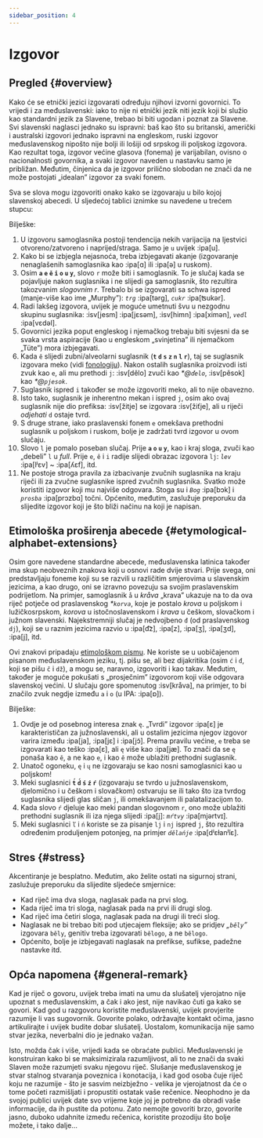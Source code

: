 ```yaml
---
sidebar_position: 4
---
```



# Izgovor

## Pregled \{#overview}

Kako će se etnički jezici izgovarati određuju njihovi izvorni govornici. To vrijedi i za međuslavenski: iako to nije ni etnički jezik niti jezik koji bi služio kao standardni jezik za Slavene, trebao bi biti ugodan i poznat za Slavene. Svi slavenski naglasci jednako su ispravni: baš kao što su britanski, američki i australski izgovori jednako ispravni na engleskom, ruski izgovor međuslavenskog nipošto nije bolji ili lošiji od srpskog ili poljskog izgovora. Kao rezultat toga, izgovor većine glasova (fonema) je varijabilan, ovisno o nacionalnosti govornika, a svaki izgovor naveden u nastavku samo je približan. Međutim, činjenica da je izgovor prilično slobodan ne znači da ne može postojati „idealan” izgovor za svaki fonem.

Sva se slova mogu izgovoriti onako kako se izgovaraju u bilo kojoj slavenskoj abecedi. U sljedećoj tablici iznimke su navedene u trećem stupcu:

<PronAlphabet />

Bilješke:

1. U izgovoru samoglasnika postoji tendencija nekih varijacija na ljestvici otvoreno/zatvoreno i naprijed/straga. Samo je `u` uvijek :ipa[u].
2. Kako bi se izbjegla nejasnoća, treba izbjegavati akanje (izgovaranje nenaglašenih samoglasnika kao :ipa[ɑ] ili :ipa[ə] u ruskom).
3. Osim **`a` `e` `ě` `i` `o` `u` `y`**, slovo `r` može biti i samoglasnik. To je slučaj kada se pojavljuje nakon suglasnika i ne slijedi ga samoglasnik, što rezultira takozvanim _slogovnim r_. Trebalo bi se izgovarati sa schwa ispred (manje-više kao ime „Murphy”): _`trg`_ :ipa[tərg], _`cukr`_ :ipa[ʦukər].
4. Radi lakšeg izgovora, uvijek je moguće umetnuti švu u nezgodnu skupinu suglasnika: :isv[jesm] :ipa[jɛsǝm], :isv[himn] :ipa[ximǝn],  _`vedl`_ :ipa[vɛdǝl].
5. Govornici jezika poput engleskog i njemačkog trebaju biti svjesni da se svaka vrsta aspiracije (kao u engleskom „svinjetina” ili njemačkom „Tüte”) mora izbjegavati.
6. Kada `ě` slijedi zubni/alveolarni suglasnik (**`t` `d` `s` `z` `n` `l` `r`**), taj se suglasnik izgovara meko (vidi [fonologiju][1]). Nakon ostalih suglasnika proizvodi isti zvuk kao `e`, ali mu prethodi `j`: :isv[dělo] zvuči kao _\*@`ďelo`_, :isv[pěsok] kao _\*@`pjesok`_.
7. Suglasnik ispred `i` također se može izgovoriti meko, ali to nije obavezno.
8. Isto tako, suglasnik je inherentno mekan i ispred `j`, osim ako ovaj suglasnik nije dio prefiksa: :isv[žitje] se izgovara :isv[žiťje], ali u riječi _odjehati_ `d` ostaje tvrd.
9. S druge strane, iako praslavenski fonem `e` omekšava prethodni suglasnik u poljskom i ruskom, bolje je zadržati tvrd izgovor u ovom slučaju.
10. Slovo `l` je pomalo poseban slučaj. Prije **`a` `o` `u` `y`**, kao i kraj sloga, zvuči kao „debeli” `l` u _full_. Prije `e`, `ě`  i `i` radije slijedi obrazac izgovora `lj`: _`lev`_ :ipa[lʲɛv] \~ :ipa[ʎɛf], itd.
11. Ne postoje stroga pravila za izbacivanje zvučnih suglasnika na kraju riječi ili za zvučne suglasnike ispred zvučnih suglasnika. Svatko može koristiti izgovor koji mu najviše odgovara. Stoga su i _`Bog`_ :ipa[bɔk] i _`prosba`_ :ipa[prɔzbɑ] točni. Općenito, međutim, zaslužuje preporuku da slijedite izgovor koji je što bliži načinu na koji je napisan.

## Etimološka proširenja abecede \{#etymological-alphabet-extensions}

Osim gore navedene standardne abecede, međuslavenska latinica također ima skup neobveznih znakova koji u osnovi rade dvije stvari. Prije svega, oni predstavljaju foneme koji su se razvili u različitim smjerovima u slavenskim jezicima, a kao drugo, oni se izravno povezuju sa svojim praslavenskim podrijetlom. Na primjer, samoglasnik `å` u _kråva_ „krava” ukazuje na to da ova riječ potječe od praslavenskog _\*`korva`_, koje je postalo _krova_ u poljskom i lužičkosrpskom, _korova_ u istočnoslavenskom i _krava_ u češkom, slovačkom i južnom slavenski. Najekstremniji slučaj je nedvojbeno `đ` (od praslavenskog `dj`), koji se u raznim jezicima razvio u :ipa[d͡z], :ipa[z], :ipa[ʒ], :ipa[ʒd], :ipa[j],  itd.

Ovi znakovi pripadaju [etimološkom pismu][2]. Ne koriste se u uobičajenom pisanom međuslavenskom jeziku, tj. pišu se, ali bez dijakritika (osim `ć` i `đ`, koji se pišu `č` i `dž`), a mogu se, naravno, izgovoriti i kao takav. Međutim, također je moguće pokušati s „prosječnim” izgovorom koji više odgovara slavenskoj većini. U slučaju gore spomenutog :isv[kråva], na primjer, to bi značilo zvuk negdje između `a` i `o` (u IPA: :ipa[ɒ]).

<EtimAlphabetExt />

Bilješke:

1. Ovdje je od posebnog interesa znak `ę`. „Tvrdi” izgovor :ipa[ɛ] je karakterističan za južnoslavenski, ali u ostalim jezicima njegov izgovor varira između :ipa[ja], :ipa[jɛ]  i :ipa[jɔ̃]. Prema pravilu većine, `e` treba se izgovarati kao teško :ipa[ɛ], ali `ę` više kao :ipa[jæ]. To znači da se `ę` ponaša kao `ě`, a ne kao `e`, i kao `ě` može ublažiti prethodni suglasnik.
2. Unatoč ogoneku, `ę` i `ų` ne izgovaraju se kao nosni samoglasnici kao u poljskom!
3. Meki suglasnici **`t́` `d́` `ś` `ź` `ŕ`** (izgovaraju se tvrdo u južnoslavenskom, djelomično i u češkom i slovačkom) ostvaruju se ili tako što iza tvrdog suglasnika slijedi glas sličan `j`, ili omekšavanjem ili palatalizacijom to.
4. Kada slovo `ŕ` djeluje kao meki pandan slogovnom `r`, ono može ublažiti prethodni suglasnik ili iza njega slijedi :ipa[j]: _`mŕtvy`_ :ipa[mjǝrtvɪ].
5. Meki suglasnici `ľ` i `ń` koriste se za pisanje `lj` i `nj` ispred `j`, što rezultira određenim produljenjem potonjeg, na primjer _`dělańje`_ :ipa[dʲɛɫanʲĭɛ].

## Stres \{#stress}

Akcentiranje je besplatno. Međutim, ako želite ostati na sigurnoj strani, zaslužuje preporuku da slijedite sljedeće smjernice:

- Kad riječ ima dva sloga, naglasak pada na prvi slog.
- Kada riječ ima tri sloga, naglasak pada na prvi ili drugi slog.
- Kad riječ ima četiri sloga, naglasak pada na drugi ili treći slog.
- Naglasak ne bi trebao biti pod utjecajem fleksije; ako se pridjev _„`běly`”_ izgovara `běly`, genitiv treba izgovarati `bělogo`, a ne `bělogo`.
- Općenito, bolje je izbjegavati naglasak na prefikse, sufikse, padežne nastavke itd.

## Opća napomena \{#general-remark}

Kad je riječ o govoru, uvijek treba imati na umu da slušatelj vjerojatno nije upoznat s međuslavenskim, a čak i ako jest, nije navikao čuti ga kako se govori. Kad god u razgovoru koristite međuslavenski, uvijek provjerite razumije li vas sugovornik. Govorite polako, održavajte kontakt očima, jasno artikulirajte i uvijek budite dobar slušatelj. Uostalom, komunikacija nije samo stvar jezika, neverbalni dio je jednako važan.

Isto, možda čak i više, vrijedi kada se obraćate publici. Međuslavenski je konstruiran kako bi se maksimizirala razumljivost, ali to ne znači da svaki Slaven može razumjeti svaku njegovu riječ. Slušanje međuslavenskog je stvar stalnog stvaranja poveznica i konotacija, i kad god osoba čuje riječ koju ne razumije - što je sasvim neizbježno - velika je vjerojatnost da će o tome početi razmišljati i propustiti ostatak vaše rečenice. Neophodno je da svojoj publici uvijek date svo vrijeme koje joj je potrebno da obradi vaše informacije, da ih pustite da potonu. Zato nemojte govoriti brzo, govorite jasno, duboko udahnite između rečenica, koristite prozodiju što bolje možete, i tako dalje...

[1]: ./phonology.mdx#hard_and_soft

[2]: orthography.mdx#etymological_alphabet


